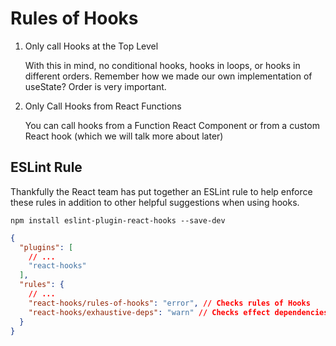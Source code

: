 # Rules of Hooks

1. Only call Hooks at the Top Level

   With this in mind, no conditional hooks, hooks in loops, or hooks in different orders. Remember how we made our own implementation of useState? Order is very important.

2. Only Call Hooks from React Functions

   You can call hooks from a Function React Component or from a custom React hook (which we will talk more about later)

## ESLint Rule

Thankfully the React team has put together an ESLint rule to help enforce these rules in addition to other helpful suggestions when using hooks.

```shell
npm install eslint-plugin-react-hooks --save-dev
```

```json
{
  "plugins": [
    // ...
    "react-hooks"
  ],
  "rules": {
    // ...
    "react-hooks/rules-of-hooks": "error", // Checks rules of Hooks
    "react-hooks/exhaustive-deps": "warn" // Checks effect dependencies
  }
}
```
